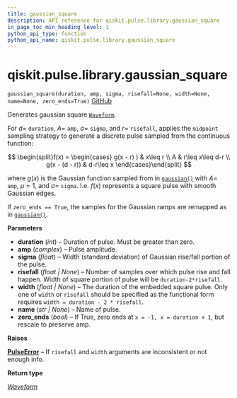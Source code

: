 ```yaml
---
title: gaussian_square
description: API reference for qiskit.pulse.library.gaussian_square
in_page_toc_min_heading_level: 1
python_api_type: function
python_api_name: qiskit.pulse.library.gaussian_square
---
```


<span id="qiskit-pulse-library-gaussian-square" />

# qiskit.pulse.library.gaussian\_square

<span id="qiskit.pulse.library.gaussian_square" />

`gaussian_square(duration, amp, sigma, risefall=None, width=None, name=None, zero_ends=True)` [GitHub](https://github.com/qiskit/qiskit/tree/stable/0.24/qiskit/pulse/library/discrete.py "view source code")

Generates gaussian square [`Waveform`](qiskit.pulse.library.Waveform "qiskit.pulse.library.Waveform").

For $d=$ `duration`, $A=$ `amp`, $\sigma=$ `sigma`, and $r=$ `risefall`, applies the `midpoint` sampling strategy to generate a discrete pulse sampled from the continuous function:

$$
\begin{split}f(x) = \begin{cases}
            g(x - r) ) & x\leq r \\
            A & r\leq x\leq d-r \\
            g(x - (d - r)) & d-r\leq x
        \end{cases}\end{split}
$$

where $g(x)$ is the Gaussian function sampled from in [`gaussian()`](qiskit.pulse.library.gaussian "qiskit.pulse.library.gaussian") with $A=$ `amp`, $\mu=1$, and $\sigma=$ `sigma`. I.e. $f(x)$ represents a square pulse with smooth Gaussian edges.

If `zero_ends == True`, the samples for the Gaussian ramps are remapped as in [`gaussian()`](qiskit.pulse.library.gaussian "qiskit.pulse.library.gaussian").

**Parameters**

*   **duration** (*int*) – Duration of pulse. Must be greater than zero.
*   **amp** (*complex*) – Pulse amplitude.
*   **sigma** (*float*) – Width (standard deviation) of Gaussian rise/fall portion of the pulse.
*   **risefall** (*float | None*) – Number of samples over which pulse rise and fall happen. Width of square portion of pulse will be `duration-2*risefall`.
*   **width** (*float | None*) – The duration of the embedded square pulse. Only one of `width` or `risefall` should be specified as the functional form requires `width = duration - 2 * risefall`.
*   **name** (*str | None*) – Name of pulse.
*   **zero\_ends** (*bool*) – If True, zero ends at `x = -1, x = duration + 1`, but rescale to preserve amp.

**Raises**

[**PulseError**](pulse#qiskit.pulse.PulseError "qiskit.pulse.PulseError") – If `risefall` and `width` arguments are inconsistent or not enough info.

**Return type**

[*Waveform*](qiskit.pulse.library.Waveform "qiskit.pulse.library.waveform.Waveform")


